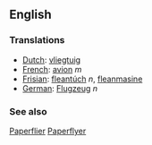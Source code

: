 ==English==

===Translations===
*[[Dutch]]: [[vliegtuig]]
*[[French]]: [[avion]] ''m''
*[[Frisian]]: [[fleantúch]] ''n'', [[fleanmasine]]
*[[German]]: [[Flugzeug]] ''n''

===See also===
[[Paperflier]] [[Paperflyer]]